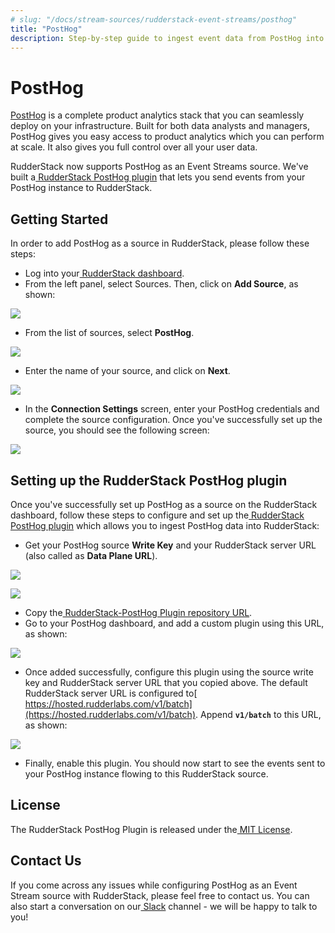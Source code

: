 ```yaml
---
# slug: "/docs/stream-sources/rudderstack-event-streams/posthog"
title: "PostHog"
description: Step-by-step guide to ingest event data from PostHog into RudderStack
---
```


# PostHog

[PostHog](https://posthog.com/) is a complete product analytics stack that you can seamlessly deploy on your infrastructure. Built for both data analysts and managers, PostHog gives you easy access to product analytics which you can perform at scale. It also gives you full control over all your user data.

RudderStack now supports PostHog as an Event Streams source. We've built a[ RudderStack PostHog plugin](https://github.com/rudderlabs/rudderstack-posthog-plugin) that lets you send events from your PostHog instance to RudderStack.

## ‌Getting Started

In order to add PostHog as a source in RudderStack, please follow these steps:

- Log into your[ RudderStack dashboard](https://app.rudderlabs.com/signup?type=freetrial).
- From the left panel, select Sources. Then, click on **Add Source**, as shown:

![](https://lh3.googleusercontent.com/btm9bvnoW8qs7XZXIfuQzmlaQPcD_JLg8y4ZdorBviunWfN_U9hk6WpYPQ-kp4HwCy6kJBvW60ygQHZznLkFVB-vQc7rGYlYrRMAzbpnBgLgJD9S3_pYoicqo40jLQs-YrHYNT5L)

- From the list of sources, select **PostHog**.

![](https://lh3.googleusercontent.com/14nVKvM9SPVw14PzhFiSOIeEYzrNx4q1B6peEJSgkATHvnIbL3HB1GhamZ7D67IbGjDuXHqo9OcAR45THgz5TKKaszxAcv2sIccXRSBTlRi2KtUO1P0NTMwfmAgPN_h-wTJdBLOo)

- Enter the name of your source, and click on **Next**.

![](https://lh6.googleusercontent.com/75vmkKpFW__QIMSJzvmeHAPJCd0pDQirRKqVPTNaD8I6e2kpExhzBt-tXikuLkbMaLtXOhPS_7VPG1GsU3a-mSOAlv4-qMVr0EzxKUpoZAbPyIdcagZlbBEymNfIlr4FdW34UcR6)

- In the **Connection Settings** screen, enter your PostHog credentials and complete the source configuration. Once you've successfully set up the source, you should see the following screen:

![](https://lh6.googleusercontent.com/5CFx_A3Y22COve2AV4VlCGCce72Zgxk-CJpmF3JQhWFP0_9kc61JxBY4xETvocm5cuU17TqTCF0KgqW_SNQ2U6pI02Lj8np_RDN1Omwp1gjq4Ckuk6_ZYVmczIg28W_E5Tj6NUQQ)

## Setting up the RudderStack PostHog plugin

Once you've successfully set up PostHog as a source on the RudderStack dashboard, follow these steps to configure and set up the[ RudderStack PostHog plugin](https://github.com/rudderlabs/rudderstack-posthog-plugin) which allows you to ingest PostHog data into RudderStack:

- Get your PostHog source **Write Key** and your RudderStack server URL \(also called as **Data Plane URL**\).

![](https://lh3.googleusercontent.com/LHvXgYmzGup4gJyoF9XxWa-T4qOZVl0-dxcDJJwzS2RD9_lYzKcua7s-n2CvxSFXPvTNdloOgCl4HtKPfD5gFKdzqoVv3fus9DJyj-5n_OSk_LRKPc1mF3wpawWQ4NuwQw8g8SvA)

![](https://lh6.googleusercontent.com/NRC7NyzhAOAz7MZaZ5BMmCulMMxgtebMEzmviCpk32WKzBLwNU-amEzwVqNlwla1htHKdi9yGZGBDXi8wfLLr31Hi977GVNTuBcigN-des0agnYgA2Iz5WjS_gwUCCMQQDlefupA)

- Copy the[ RudderStack-PostHog Plugin repository URL](https://github.com/rudderlabs/rudderstack-posthog-plugin).
- Go to your PostHog dashboard, and add a custom plugin using this URL, as shown:

![](https://lh6.googleusercontent.com/p1bRif3M9QbNEecaXtsjHhgUgn7Oy-CBbjyd6TfaTFaOjOutKy-_Dkzrne8NqqD4i8HbrImjfX7Q-le1yDOfTusuw4nbyj6frrvl4SsDngsAoFtDMPj-1xl_r1XfsJ69KvjGVcPt)

- Once added successfully, configure this plugin using the source write key and RudderStack server URL that you copied above. The default RudderStack server URL is configured to[ https://hosted.rudderlabs.com/v1/batch](https://hosted.rudderlabs.com/v1/batch). Append **`v1/batch`** to this URL, as shown:

![](https://lh4.googleusercontent.com/39z8-W6pm_ly0lgyoek5ywofd2qtGp3-fl3BfXnuQFoqEfEWv0_ytHMxKiTMjGjB5Sceqr_ksSfarQHfZIIzpMHK4eOe64fI-xp3JGM6_-o6xWp7_Os2kO0q7Ochh6PiV2gy6CjJ)

- Finally, enable this plugin. You should now start to see the events sent to your PostHog instance flowing to this RudderStack source.

## License

The RudderStack PostHog Plugin is released under the[ MIT License](https://opensource.org/licenses/MIT).

## Contact Us

If you come across any issues while configuring PostHog as an Event Stream source with RudderStack, please feel free to contact us. You can also start a conversation on our[ Slack](https://rudderstack.com/join-rudderstack-slack-community) channel - we will be happy to talk to you!
